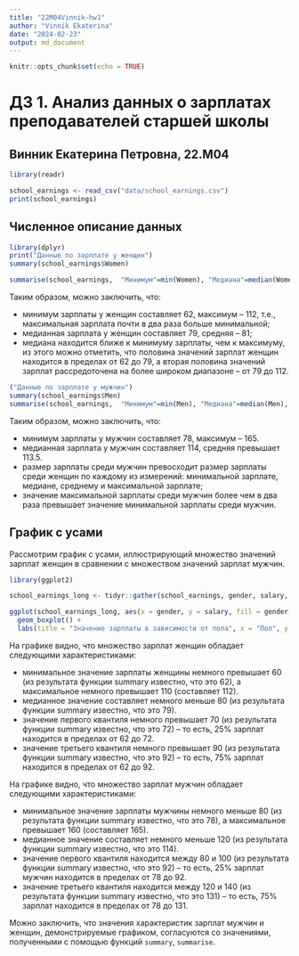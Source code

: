 ```yaml
---
title: "22M04Vinnik-hw1"
author: "Vinnik Ekaterina"
date: "2024-02-23"
output: md_document
---
```

```r
knitr::opts_chunk$set(echo = TRUE)
```

# ДЗ 1. Анализ данных о зарплатах преподавателей старшей школы

## Винник Екатерина Петровна, 22.М04


```r
library(readr)

school_earnings <- read_csv("data/school_earnings.csv")
print(school_earnings)
```

## Численное описание данных
```r
library(dplyr)
print("Данные по зарплате у женщин")
summary(school_earnings$Women)

summarise(school_earnings,  "Минимум"=min(Women), "Медиана"=median(Women), "Среднее"=mean(Women), "Максимум"=max(Women))
```
Таким образом, можно заключить, что:

- минимум зарплаты у женщин составляет 62, максимум -- 112, т.е., максимальная зарплата почти в два раза больше минимальной;
- медианная зарплата у женщин составляет 79, средняя -- 81;
- медиана находится ближе к минимуму зарплаты, чем к максимуму, из этого можно отметить, что половина значений зарплат женщин находится в пределах от 62 до 79, а вторая половина значений зарплат рассредоточена на более широком диапазоне -- от 79 до 112.

```r
("Данные по зарплате у мужчин")
summary(school_earnings$Men)
summarise(school_earnings,  "Минимум"=min(Men), "Медиана"=median(Men), "Среднее"=mean(Men), "Максимум"=max(Men))
```

Таким образом, можно заключить, что:

- минимум зарплаты у мужчин составляет 78, максимум -- 165.
- медианная зарплата у мужчин составляет 114, средняя превышает 113.5.
- размер зарплаты среди мужчин превосходит размер зарплаты среди женщин по каждому из измерений: минимальной зарплате, медиане, среднему и максимальной зарплате;
- значение максимальной зарплаты среди мужчин более чем в два раза превышает значение минимальной зарплаты среди мужчин.

## График с усами

Рассмотрим график с усами, иллюстрирующий множество значений зарплат женщин в сравнении с множеством значений зарплат мужчин.
```r
library(ggplot2)

school_earnings_long <- tidyr::gather(school_earnings, gender, salary, Men:Women)

ggplot(school_earnings_long, aes(x = gender, y = salary, fill = gender)) +
  geom_boxplot() +
  labs(title = "Значение зарплаты в зависимости от пола", x = "Пол", y = "Зарплата")
```


На графике видно, что множество зарплат женщин обладает следующими характеристиками:

- минимальное значение зарплаты женщины немного превышает 60 (из результата функции summary известно, что это 62), а максимальное немного превышает 110 (составляет 112).
- медианное значение составляет немного меньше 80 (из результата функции summary известно, что это 79).
- значение первого квантиля немного превышает 70 (из результата функции summary известно, что это 72) -- то есть, 25% зарплат находится в пределах от 62 до 72.
- значение третьего квантиля немного превышает 90 (из результата функции summary известно, что это 92) -- то есть, 75% зарплат находится в пределах от 62 до 92.

На графике видно, что множество зарплат мужчин обладает следующими характеристиками:

- минимальное значение зарплаты мужчины немного меньше 80 (из результата функции summary известно, что это 78), а максимальное превышает 160 (составляет 165). 
- медианное значение составляет немного меньше 120 (из результата функции summary известно, что это 114).
- значение первого квантиля находится между 80 и 100 (из результата функции summary известно, что это 92) -- то есть, 25% зарплат мужчин находится в пределах от 78 до 92.
- значение третьего квантиля находится между 120 и 140 (из результата функции summary известно, что это 131) -- то есть, 75% зарплат находится в пределах от 78 до 131.

Можно заключить, что значения характеристик зарплат мужчин и женщин, демонстрируемые графиком, согласуются со значениями, полученными с помощью функций `summary`, `summarise`.